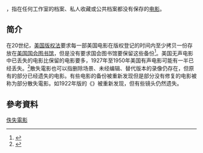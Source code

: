 {{vgname2|散失電影|en=Lost film}}，指在任何工作室的档案、私人收藏或公共档案都没有保存的[[电影|电影]]。

==简介==
在20世纪，[[美国版权法|美国版权法]]要求每一部美国电影在版权登记的时间内至少拷贝一份存放在[[國會圖書館_(美國)|美国国会图书馆]]，但是没有要求国会图书馆要保留这些备份<ref>{{Cite web|title=Report of the Register of Copyrights for the Fiscal Year 1912–1913|url=http://www.copyright.gov/reports/annual/archive/ar-1913.pdf|date=1913|publisher=Library of Congress|pages=141|archiveurl=https://web.archive.org/web/20150923222546/http://www.copyright.gov/reports/annual/archive/ar-1913.pdf|archivedate=2015-09-23|dead-url=no}}</ref>。美国无声电影中已丢失的电影比保留的电影要多，1927年至1950年美国有声电影可能有一半已经丢失。<ref>{{Cite news|title=Film Riches, Cleaned Up for Posterity (Published 2010)|url=https://www.nytimes.com/2010/10/15/movies/15restore.html|newspaper=[[纽约时报|The New York Times]]|date=2010-10-14|accessdate=2020-11-30|issn=0362-4331|language=en-US|first=Dave|last=Kehr|archive-date=2021-02-06|archive-url=https://web.archive.org/web/20210206080531/https://www.nytimes.com/2010/10/15/movies/15restore.html|dead-url=no}}</ref>散失電影也可以指删除场景、未经编辑、替代版本的录像仍存在，但原有的部分已经遗失的电影。有些电影的备份被重新发现但是部分没有修复的电影被称为部分散失電影。如1922年版的《{{le|夏洛克·福爾摩斯 (1922年電影)|Sherlock Holmes (1922 film)|夏洛克·福爾摩斯}}》被重新发现，但有些镜头仍然遗失。

== 參考資料 ==
{{Reflist}}

[[Category:佚失電影|]]